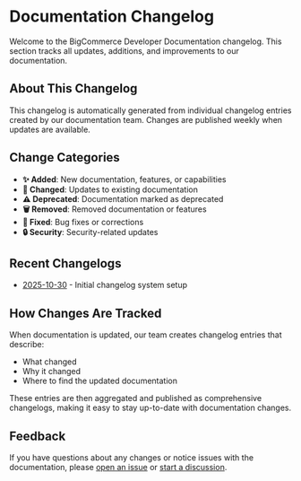 # Documentation Changelog

Welcome to the BigCommerce Developer Documentation changelog. This section tracks all updates, additions, and improvements to our documentation.

## About This Changelog

This changelog is automatically generated from individual changelog entries created by our documentation team. Changes are published weekly when updates are available.

## Change Categories

- **✨ Added**: New documentation, features, or capabilities
- **📝 Changed**: Updates to existing documentation
- **⚠️ Deprecated**: Documentation marked as deprecated
- **🗑️ Removed**: Removed documentation or features
- **🐛 Fixed**: Bug fixes or corrections
- **🔒 Security**: Security-related updates

## Recent Changelogs

- [2025-10-30](./2025-10-30.mdx) - Initial changelog system setup

## How Changes Are Tracked

When documentation is updated, our team creates changelog entries that describe:
- What changed
- Why it changed
- Where to find the updated documentation

These entries are then aggregated and published as comprehensive changelogs, making it easy to stay up-to-date with documentation changes.

## Feedback

If you have questions about any changes or notice issues with the documentation, please [open an issue](https://github.com/bigcommerce/docs/issues) or [start a discussion](https://github.com/bigcommerce/docs/discussions).
